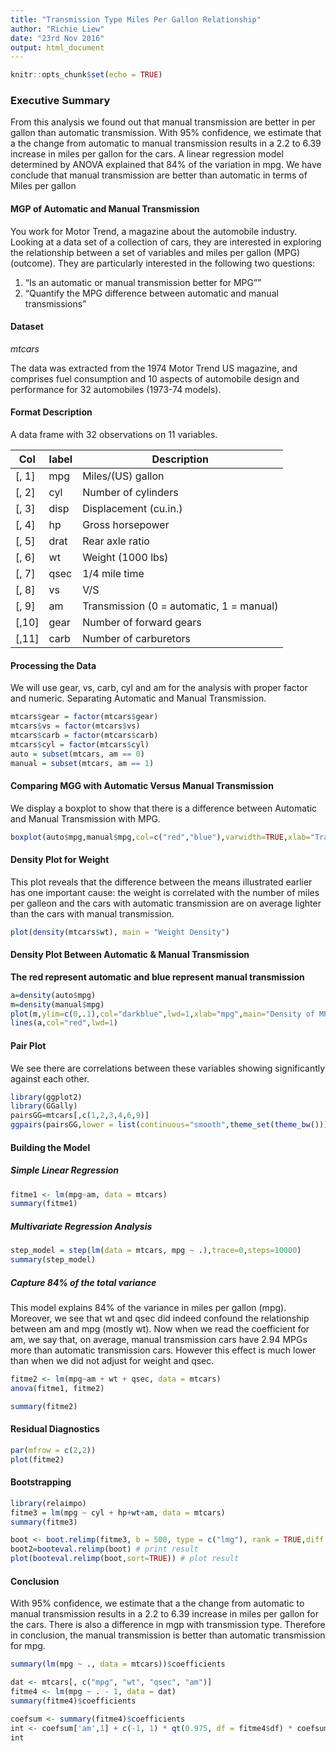 ```yaml
---
title: "Transmission Type Miles Per Gallon Relationship"
author: "Richie Liew"
date: "23rd Nov 2016"
output: html_document
---
```


```r
knitr::opts_chunk$set(echo = TRUE)
```

### Executive Summary

From this analysis we found out that manual transmission are better in per gallon than automatic transmission.  With 95% confidence, we estimate that a the change from automatic to manual transmission results in a 2.2 to 6.39 increase in miles per gallon for the cars. A linear regression model determined by ANOVA explained that 84% of the variation in mpg.  We have conclude that manual transmission are better than automatic in terms of Miles per gallon

#### MGP of Automatic and Manual Transmission
You work for Motor Trend, a magazine about the automobile industry. Looking at a data set of a collection of cars, they are interested in exploring the relationship between a set of variables and miles per gallon (MPG) (outcome). They are particularly interested in the following two questions:

1. "Is an automatic or manual transmission better for MPG""
2. "Quantify the MPG difference between automatic and manual transmissions"

#### Dataset
*mtcars*

The data was extracted from the 1974 Motor Trend US magazine, and comprises fuel consumption and 10 aspects of automobile design and performance for 32 automobiles (1973-74 models).

#### Format Description
A data frame with 32 observations on 11 variables.

Col | label | Description
---|---|---
[, 1] |	mpg	| Miles/(US) gallon
[, 2]	| cyl |	Number of cylinders
[, 3]	|	disp | Displacement (cu.in.)
[, 4]	|	hp | Gross horsepower 
[, 5]	|	drat |	Rear axle ratio 
[, 6]	|	wt |	Weight (1000 lbs) 
[, 7]	|	qsec | 1/4 mile time 
[, 8]	|	vs | V/S 
[, 9]	|	am | Transmission (0 = automatic, 1 = manual) 
[,10]	| gear | Number of forward gears 
[,11]	| carb | Number of carburetors


#### Processing the Data

We will use gear, vs, carb, cyl and am for the analysis with proper factor and numeric.
Separating Automatic and Manual Transmission.

```r
mtcars$gear = factor(mtcars$gear)
mtcars$vs = factor(mtcars$vs)
mtcars$carb = factor(mtcars$carb)
mtcars$cyl = factor(mtcars$cyl)
auto = subset(mtcars, am == 0)
manual = subset(mtcars, am == 1)
```

#### Comparing MGG with Automatic Versus Manual Transmission

We display a boxplot to show that there is a difference between Automatic and Manual Transmission with MPG.

```r
boxplot(auto$mpg,manual$mpg,col=c("red","blue"),varwidth=TRUE,xlab="Transmission Type",ylab="mpg",main="MPG of Automatic vs. Manual Transmission",names=c("Automatic","Manual"))
```

#### Density Plot for Weight

This plot reveals that the difference between the means illustrated earlier has one important cause: the weight is correlated with the number of miles per galleon and the cars with automatic transmission are on average lighter than the cars with manual transmission. 


```r
plot(density(mtcars$wt), main = "Weight Density")
```

#### Density Plot Between Automatic & Manual Transmission

**The red represent automatic and blue represent manual transmission**

```r
a=density(auto$mpg)
m=density(manual$mpg)
plot(m,ylim=c(0,.1),col="darkblue",lwd=1,xlab="mpg",main="Density of MPG by Transmission")
lines(a,col="red",lwd=1)
```

#### Pair Plot

We see there are correlations between these variables showing significantly against each other.

```r
library(ggplot2)
library(GGally)
pairsGG=mtcars[,c(1,2,3,4,6,9)]
ggpairs(pairsGG,lower = list(continuous="smooth",theme_set(theme_bw())),title="CORRELATION OF MTCAR",colour = "am")
```

#### Building the Model

##### Simple Linear Regression

```r
fitme1 <- lm(mpg~am, data = mtcars)
summary(fitme1)
```

##### Multivariate Regression Analysis

```r
step_model = step(lm(data = mtcars, mpg ~ .),trace=0,steps=10000)
summary(step_model)
```

##### Capture 84% of the total variance

This model explains 84% of the variance in miles per gallon (mpg). Moreover, we see that wt and qsec did indeed confound the relationship between am and mpg (mostly wt). Now when we read the coefficient for am, we say that, on average, manual transmission cars have 2.94 MPGs more than automatic transmission cars. However this effect is much lower than when we did not adjust for weight and qsec.

```r
fitme2 <- lm(mpg~am + wt + qsec, data = mtcars)
anova(fitme1, fitme2)
```
```r
summary(fitme2)
```

#### Residual Diagnostics

```r
par(mfrow = c(2,2))
plot(fitme2)
```

#### Bootstrapping

```r
library(relaimpo)
fitme3 = lm(mpg ~ cyl + hp+wt+am, data = mtcars)
summary(fitme3)

boot <- boot.relimp(fitme3, b = 500, type = c("lmg"), rank = TRUE,diff = TRUE, rela = TRUE)
boot2=booteval.relimp(boot) # print result
plot(booteval.relimp(boot,sort=TRUE)) # plot result 
```


#### Conclusion

With 95% confidence, we estimate that a the change from automatic to manual transmission results in a 2.2 to 6.39 increase in miles per gallon for the cars. There is also a difference in mgp with transmission type.  Therefore in conclusion, the manual transmission is better than automatic transmission for mpg.

```r
summary(lm(mpg ~ ., data = mtcars))$coefficients
```

```r
dat <- mtcars[, c("mpg", "wt", "qsec", "am")]
fitme4 <- lm(mpg ~ . - 1, data = dat)
summary(fitme4)$coefficients
```

```r
coefsum <- summary(fitme4)$coefficients
int <- coefsum['am',1] + c(-1, 1) * qt(0.975, df = fitme4$df) * coefsum['am',2]
int
```
